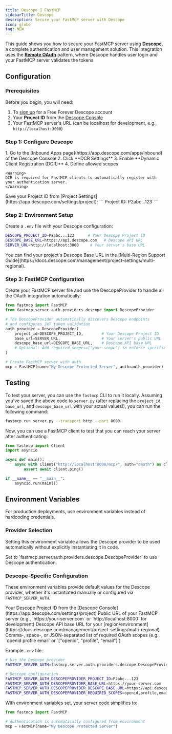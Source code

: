 ```yaml
---
title: Descope 🤝 FastMCP
sidebarTitle: Descope
description: Secure your FastMCP server with Descope
icon: globe
tag: NEW
---
```



<VersionBadge version="2.12.1" />

This guide shows you how to secure your FastMCP server using [**Descope**](https://www.descope.com), a complete authentication and user management solution. This integration uses the [**Remote OAuth**](/servers/auth/remote-oauth) pattern, where Descope handles user login and your FastMCP server validates the tokens.

## Configuration

### Prerequisites

Before you begin, you will need:
1. To [sign up](https://www.descope.com/sign-up) for a Free Forever Descope account
2. Your **Project ID** from the [Descope Console](https://app.descope.com/settings/project)
3. Your FastMCP server's URL (can be localhost for development, e.g., `http://localhost:3000`)

### Step 1: Configure Descope

<Steps>
<Step title="Enable Dynamic Client Registration">
    1. Go to the [Inbound Apps page](https://app.descope.com/apps/inbound) of the Descope Console
    2. Click **DCR Settings**
    3. Enable **Dynamic Client Registration (DCR)**
    4. Define allowed scopes
    
    <Warning>
    DCR is required for FastMCP clients to automatically register with your authentication server.
    </Warning>
</Step>

<Step title="Note Your Project ID">
    Save your Project ID from [Project Settings](https://app.descope.com/settings/project):
    ```
    Project ID: P2abc...123
    ```
</Step>
</Steps>

### Step 2: Environment Setup

Create a `.env` file with your Descope configuration:

```bash
DESCOPE_PROJECT_ID=P2abc...123      # Your Descope Project ID
DESCOPE_BASE_URL=https://api.descope.com   # Descope API URL
SERVER_URL=http://localhost:3000     # Your server's base URL
```

<Note>
You can find your project's Descope Base URL in the [Multi-Region Support Guide](https://docs.descope.com/management/project-settings/multi-regional).
</Note>

### Step 3: FastMCP Configuration

Create your FastMCP server file and use the DescopeProvider to handle all the OAuth integration automatically:

```python server.py
from fastmcp import FastMCP
from fastmcp.server.auth.providers.descope import DescopeProvider

# The DescopeProvider automatically discovers Descope endpoints
# and configures JWT token validation
auth_provider = DescopeProvider(
    project_id=DESCOPE_PROJECT_ID,        # Your Descope Project ID
    base_url=SERVER_URL,                  # Your server's public URL
    descope_base_url=DESCOPE_BASE_URL,    # Descope API base URL
    # Optional: Add required_scopes=["your-scope"] to enforce specific permissions
)

# Create FastMCP server with auth
mcp = FastMCP(name="My Descope Protected Server", auth=auth_provider)

```

## Testing

To test your server, you can use the `fastmcp` CLI to run it locally. Assuming you've saved the above code to `server.py` (after replacing the `project_id`, `base_url`, and `descope_base_url` with your actual values!), you can run the following command:

```bash
fastmcp run server.py --transport http --port 8000
```

Now, you can use a FastMCP client to test that you can reach your server after authenticating:

```python
from fastmcp import Client
import asyncio

async def main():
    async with Client("http://localhost:8000/mcp/", auth="oauth") as client:
        assert await client.ping()

if __name__ == "__main__":
    asyncio.run(main())
```

## Environment Variables

<VersionBadge version="2.12.1" />

For production deployments, use environment variables instead of hardcoding credentials.

### Provider Selection

Setting this environment variable allows the Descope provider to be used automatically without explicitly instantiating it in code.

<Card>
<ParamField path="FASTMCP_SERVER_AUTH" default="Not set">
Set to `fastmcp.server.auth.providers.descope.DescopeProvider` to use Descope authentication.
</ParamField>
</Card>

### Descope-Specific Configuration

These environment variables provide default values for the Descope provider, whether it's instantiated manually or configured via `FASTMCP_SERVER_AUTH`.

<Card>
<ParamField path="FASTMCP_SERVER_AUTH_DESCOPEPROVIDER_PROJECT_ID" required>
Your Descope Project ID from the [Descope Console](https://app.descope.com/settings/project)
</ParamField>

<ParamField path="FASTMCP_SERVER_AUTH_DESCOPEPROVIDER_BASE_URL" required>
Public URL of your FastMCP server (e.g., `https://your-server.com` or `http://localhost:8000` for development)
</ParamField>

<ParamField path="FASTMCP_SERVER_AUTH_DESCOPEPROVIDER_DESCOPE_BASE_URL" default="https://api.descope.com">
Descope API base URL for your [region/environment](https://docs.descope.com/management/project-settings/multi-regional)
</ParamField>

<ParamField path="FASTMCP_SERVER_AUTH_DESCOPEPROVIDER_REQUIRED_SCOPES" default="[]">
Comma-, space-, or JSON-separated list of required OAuth scopes (e.g., `openid profile email` or `["openid", "profile", "email"]`)
</ParamField>
</Card>

Example `.env` file:
```bash
# Use the Descope provider
FASTMCP_SERVER_AUTH=fastmcp.server.auth.providers.descope.DescopeProvider

# Descope configuration
FASTMCP_SERVER_AUTH_DESCOPEPROVIDER_PROJECT_ID=P2abc...123
FASTMCP_SERVER_AUTH_DESCOPEPROVIDER_BASE_URL=https://your-server.com
FASTMCP_SERVER_AUTH_DESCOPEPROVIDER_DESCOPE_BASE_URL=https://api.descope.com
FASTMCP_SERVER_AUTH_DESCOPEPROVIDER_REQUIRED_SCOPES=openid,profile,email
```

With environment variables set, your server code simplifies to:

```python server.py
from fastmcp import FastMCP

# Authentication is automatically configured from environment
mcp = FastMCP(name="My Descope Protected Server")
```